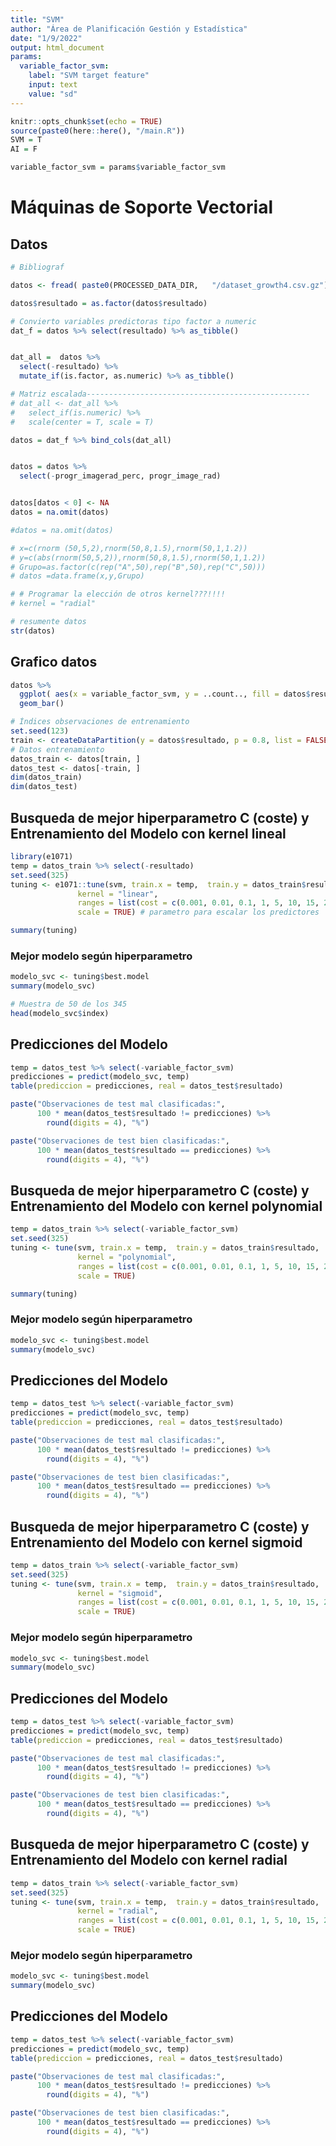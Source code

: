 ```yaml
---
title: "SVM"
author: "Área de Planificación Gestión y Estadística"
date: "1/9/2022"
output: html_document
params:
  variable_factor_svm:
    label: "SVM target feature"
    input: text
    value: "sd"
---
```


```r
knitr::opts_chunk$set(echo = TRUE)
source(paste0(here::here(), "/main.R"))
SVM = T
AI = F

variable_factor_svm = params$variable_factor_svm
```

# Máquinas de Soporte Vectorial

<!-- El algoritmo de las SVM a partir del producto escalar de dos vectores multidimensionales, busca una familia de hiperplanos que sepa ren los grupos. La función que define este producto escalar es denominada kernel y la misma puede ser lineal, polinómica, radial o sigmoidal. -->

<!-- Muy importante estandarizar datos -->

<!-- La mayor debilidad radica en que es necesaria una buena función kernel; es decir, se necesitan metodologías eficientes para definir los parámetros de inicialización de las SVM. -->


## Datos

```r
# Bibliograf

datos <- fread( paste0(PROCESSED_DATA_DIR,   "/dataset_growth4.csv.gz") ) 

datos$resultado = as.factor(datos$resultado)

# Convierto variables predictoras tipo factor a numeric
dat_f = datos %>% select(resultado) %>% as_tibble()


dat_all =  datos %>%
  select(-resultado) %>%
  mutate_if(is.factor, as.numeric) %>% as_tibble()

# Matriz escalada--------------------------------------------------
# dat_all <- dat_all %>% 
#   select_if(is.numeric) %>% 
#   scale(center = T, scale = T)

datos = dat_f %>% bind_cols(dat_all)


datos = datos %>% 
  select(-progr_imagerad_perc, progr_image_rad)                     


datos[datos < 0] <- NA   
datos = na.omit(datos)

#datos = na.omit(datos)

# x=c(rnorm (50,5,2),rnorm(50,8,1.5),rnorm(50,1,1.2))
# y=c(abs(rnorm(50,5,2)),rnorm(50,8,1.5),rnorm(50,1,1.2))
# Grupo=as.factor(c(rep("A",50),rep("B",50),rep("C",50)))
# datos =data.frame(x,y,Grupo)

# # Programar la elección de otros kernel???!!!!
# kernel = "radial" 

# resumente datos
str(datos)
```

## Grafico datos

```r
datos %>% 
  ggplot( aes(x = variable_factor_svm, y = ..count.., fill = datos$resultado)) +
  geom_bar() 
```

```r
# Índices observaciones de entrenamiento
set.seed(123)
train <- createDataPartition(y = datos$resultado, p = 0.8, list = FALSE, times = 1)
# Datos entrenamiento
datos_train <- datos[train, ]
datos_test <- datos[-train, ]
dim(datos_train)
dim(datos_test)

```

## Busqueda de mejor hiperparametro C (coste) y Entrenamiento del Modelo con kernel lineal

<!-- A la hora de ajustar un support vector classifier, es importante tener en cuenta que el hiperparámetro C (cost) controla el equilibrio bias-varianza y la capacidad predictiva del modelo, ya que determina la severidad permitida respecto a las violaciones sobre el margen. En otras palabras, necesitamos fijar un margen de separación entre observaciones a priori. Por ello es recomendable evaluar distintos valores del mismo mediante validación cruzada y escoger el valor óptimo. -->

<!-- Obtendremos un valor de coste óptimo mediante validación cruzada utilizando la función tune() del paquete e1071 -->


```r
library(e1071)
temp = datos_train %>% select(-resultado)
set.seed(325)
tuning <- e1071::tune(svm, train.x = temp,  train.y = datos_train$resultado,
               kernel = "linear",
               ranges = list(cost = c(0.001, 0.01, 0.1, 1, 5, 10, 15, 20)),
               scale = TRUE) # parametro para escalar los predictores
```

```r
summary(tuning)
```

### Mejor modelo según hiperparametro

```r
modelo_svc <- tuning$best.model
summary(modelo_svc)
```

```r
# Muestra de 50 de los 345
head(modelo_svc$index)
```

## Predicciones del Modelo

```r
temp = datos_test %>% select(-variable_factor_svm)
predicciones = predict(modelo_svc, temp)
table(prediccion = predicciones, real = datos_test$resultado)
```

```r
paste("Observaciones de test mal clasificadas:", 
      100 * mean(datos_test$resultado != predicciones) %>% 
        round(digits = 4), "%")
```

```r
paste("Observaciones de test bien clasificadas:", 
      100 * mean(datos_test$resultado == predicciones) %>% 
        round(digits = 4), "%")
```

## Busqueda de mejor hiperparametro C (coste) y Entrenamiento del Modelo con kernel polynomial

```r
temp = datos_train %>% select(-variable_factor_svm)
set.seed(325)
tuning <- tune(svm, train.x = temp,  train.y = datos_train$resultado,
               kernel = "polynomial",
               ranges = list(cost = c(0.001, 0.01, 0.1, 1, 5, 10, 15, 20)),
               scale = TRUE)
```

```r
summary(tuning)
```

### Mejor modelo según hiperparametro

```r
modelo_svc <- tuning$best.model
summary(modelo_svc)
```

## Predicciones del Modelo

```r
temp = datos_test %>% select(-variable_factor_svm)
predicciones = predict(modelo_svc, temp)
table(prediccion = predicciones, real = datos_test$resultado)
```

```r
paste("Observaciones de test mal clasificadas:", 
      100 * mean(datos_test$resultado != predicciones) %>% 
        round(digits = 4), "%")
```

```r
paste("Observaciones de test bien clasificadas:", 
      100 * mean(datos_test$resultado == predicciones) %>% 
        round(digits = 4), "%")
```

## Busqueda de mejor hiperparametro C (coste) y Entrenamiento del Modelo con kernel sigmoid

```r
temp = datos_train %>% select(-variable_factor_svm)
set.seed(325)
tuning <- tune(svm, train.x = temp,  train.y = datos_train$resultado,
               kernel = "sigmoid",
               ranges = list(cost = c(0.001, 0.01, 0.1, 1, 5, 10, 15, 20)),
               scale = TRUE)
```

### Mejor modelo según hiperparametro

```r
modelo_svc <- tuning$best.model
summary(modelo_svc)
```

## Predicciones del Modelo

```r
temp = datos_test %>% select(-variable_factor_svm)
predicciones = predict(modelo_svc, temp)
table(prediccion = predicciones, real = datos_test$resultado)
```

```r
paste("Observaciones de test mal clasificadas:", 
      100 * mean(datos_test$resultado != predicciones) %>% 
        round(digits = 4), "%")
```

```r
paste("Observaciones de test bien clasificadas:", 
      100 * mean(datos_test$resultado == predicciones) %>% 
        round(digits = 4), "%")
```

## Busqueda de mejor hiperparametro C (coste) y Entrenamiento del Modelo con kernel radial 

```r
temp = datos_train %>% select(-variable_factor_svm)
set.seed(325)
tuning <- tune(svm, train.x = temp,  train.y = datos_train$resultado,
               kernel = "radial",
               ranges = list(cost = c(0.001, 0.01, 0.1, 1, 5, 10, 15, 20)),
               scale = TRUE)
```

### Mejor modelo según hiperparametro

```r
modelo_svc <- tuning$best.model
summary(modelo_svc)
```

## Predicciones del Modelo

```r
temp = datos_test %>% select(-variable_factor_svm)
predicciones = predict(modelo_svc, temp)
table(prediccion = predicciones, real = datos_test$resultado)
```

```r
paste("Observaciones de test mal clasificadas:", 
      100 * mean(datos_test$resultado != predicciones) %>% 
        round(digits = 4), "%")
```

```r
paste("Observaciones de test bien clasificadas:", 
      100 * mean(datos_test$resultado == predicciones) %>% 
        round(digits = 4), "%")
```

\pagebreak